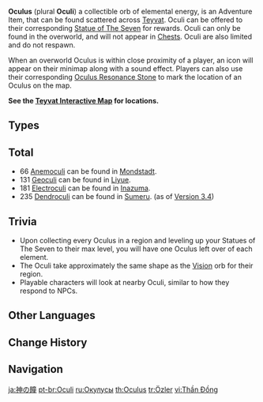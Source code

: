 {{Terminology Infobox
|image        = <gallery>
Item Anemoculus.png|Anemo
Item Geoculus.png|Geo
Item Electroculus.png|Electro
Item Dendroculus.png|Dendro
</gallery>
|world        = Teyvat
|type         = Exploration
}}
'''Oculus''' (plural '''Oculi''') a collectible orb of elemental energy, is an Adventure Item, that can be found scattered across [[Teyvat]]. Oculi can be offered to their corresponding [[Statue of The Seven]] for rewards. Oculi can only be found in the overworld, and will not appear in [[Chests]]. Oculi are also limited and do not respawn.

When an overworld Oculus is within close proximity of a player, an icon will appear on their minimap along with a sound effect. Players can also use their corresponding [[Oculus Resonance Stone]] to mark the location of an Oculus on the map.

'''See the [https://webstatic-sea.mihoyo.com/app/ys-map-sea/index.html#/map/2?shown_types=5,6,194 Teyvat Interactive Map] for locations.'''

==Types==
{{Items by Category List|Oculi}}

==Total==
* 66 [[Anemoculi]] can be found in [[Mondstadt]].
* 131 [[Geoculi]] can be found in [[Liyue]].
* 181 [[Electroculi]] can be found in [[Inazuma]].
* 235 [[Dendroculi]] can be found in [[Sumeru]]. (as of [[Version 3.4]])

==Trivia==
*Upon collecting every Oculus in a region and leveling up your Statues of The Seven to their max level, you will have one Oculus left over of each element.
*The Oculi take approximately the same shape as the [[Vision]] orb for their region.
*Playable characters will look at nearby Oculi, similar to how they respond to NPCs.

==Other Languages==
{{Other Languages
|en       = Oculus
|zhs      = 神瞳
|zhs_rm   = Shéntóng
|zht      = 神瞳
|zht_rm   = Shéntóng
|zh_tl    = God Pupil
|ja       = {{Rubi|神|かみ}}の{{Rubi|瞳|ひとみ}}
|ja_rm    = Kami no Hitomi
|ja_tl    = Pupil of God
|ko       = {{tt|신|神}}의 눈{{tt|동자|瞳子}}
|ko_rm    = Sin-ui Nundongja
|ko_tl    = Pupil of God
|es       = Óculus
|fr       = Oculus
|ru       = Окулус
|th       = Oculus
|vi       = {{tt|Thần Đồng|神瞳}}
|vi_tl    = God Pupil
|de       = Oculus
|id       = Oculus
|pt       = Oculus
|tr       = Öz
|tr_tl    = 
|it       = Oculus
}}

==Change History==
{{Change History|1.0}}

==Navigation==
{{Exploration Navbox|Systems|state=collapsed}}
{{Genshin Navbox}}
[[Category:Oculi| ]]

[[ja:神の瞳]]
[[pt-br:Oculi]]
[[ru:Окулусы]]
[[th:Oculus]]
[[tr:Özler]]
[[vi:Thần Đồng]]